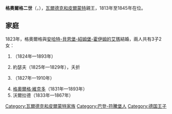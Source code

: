 {{Unreferenced|time=2020-08-29T01:27:41+00:00}}
{{Infobox noble
| name        = 格奧爾格二世
| image       = Georg II. Fürst zu Waldeck und Pyrmont.jpg
| succession  = 瓦爾德克和皮爾蒙特親王
| reign       = 1813年9月9日 — 1845年5月15日
| predecessor = [[格奧爾格一世_(瓦爾德克和皮爾蒙特)|格奧爾格一世]]
| successor   = [[格奧爾格·維克多_(瓦爾德克和皮爾蒙特)|格奧爾格·維克多]]
| birth_date  = {{Birth date|1789|9|20|df=y}}
| birth_place = [[萊茵河畔魏爾|萊茵河畔魏爾]]
| death_date  = {{Death date and age|1845|5|15|1789|9|20|df=y}}
| death_place = [[巴特阿羅爾森|巴特阿羅爾森]]
| father      = [[格奧爾格一世_(瓦爾德克和皮爾蒙特)|格奧爾格一世]]
| mother      = 施瓦茨堡-松德斯豪森的奧古斯塔
}}

'''格奧爾格二世'''（{{lang-de|Georg II.}}，{{bd|1789年|9月20日|1845年|5月15日}}），[[瓦爾德克和皮爾蒙特親王國|瓦爾德克和皮爾蒙特]]親王，1813年至1845年在位。

== 家庭 ==
1823年，格奧爾格與[[安哈特-貝恩堡-紹姆堡-霍伊姆的艾瑪|安哈特-貝恩堡-紹姆堡-霍伊姆的艾瑪]]結婚，兩人共有3子2女：
# {{le|奧古斯塔 (瓦爾德克和皮爾蒙特)|Princess Augusta of Waldeck-Pyrmont|奧古斯塔}}（1824年—1893年）
# 約瑟夫（1825年—1829年），夭折
# {{le|赫爾敏 (瓦爾德克和皮爾蒙特)|Princess Hermine of Waldeck and Pyrmont|赫爾敏}}（1827年—1910年）
# [[格奧爾格·維克多_(瓦爾德克和皮爾蒙特)|格奧爾格·維克多]]（1831年—1893年）
# 沃爾拉德（1833年—1867年）

[[Category:瓦爾德克和皮爾蒙特家族|Category:瓦爾德克和皮爾蒙特家族]]
[[Category:巴登-符騰堡人|Category:巴登-符騰堡人]]
[[Category:德国王子|Category:德国王子]]